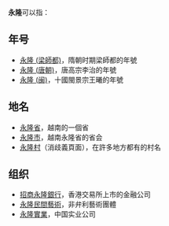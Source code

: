 '''永隆'''可以指：
==年号==
*[[永隆_(梁師都)|永隆 (梁師都)]]，隋朝时期梁師都的年號
*[[永隆_(唐朝)|永隆 (唐朝)]]，唐高宗李治的年號
*[[永隆_(闽)|永隆 (闽)]]，十國閩景宗王曦的年號

==地名==
*[[永隆省|永隆省]]，越南的一個省
*[[永隆市|永隆市]]，越南永隆省的省会
*[[永隆村|永隆村]]（消歧義頁面），在許多地方都有的村名

==组织==
*[[招商永隆銀行|招商永隆銀行]]，香港交易所上市的金融公司
*[[永隆民間藝術|永隆民間藝術]]，非弁利藝術團體
*[[浙江永安|永隆實業]]，中国实业公司

{{消歧义|cat=年号消歧义}}
